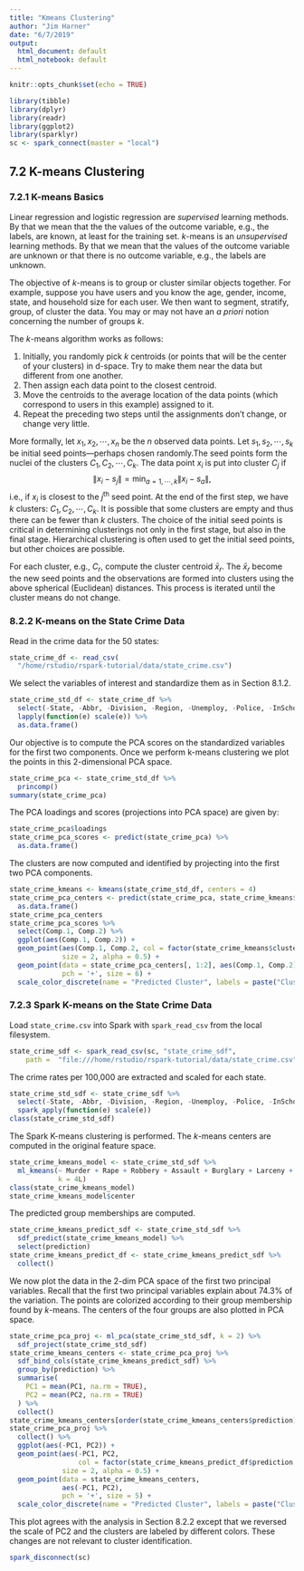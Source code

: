 ```yaml
---
title: "Kmeans Clustering"
author: "Jim Harner"
date: "6/7/2019"
output:
  html_document: default
  html_notebook: default
---
```


```r
knitr::opts_chunk$set(echo = TRUE)

library(tibble)
library(dplyr)
library(readr)
library(ggplot2)
library(sparklyr)
sc <- spark_connect(master = "local")
```

## 7.2 K-means Clustering

### 7.2.1 K-means Basics

Linear regression and logistic regression are *supervised* learning methods. By that we mean that the the values of the outcome variable, e.g., the labels, are known, at least for the training set. $k$-means is an *unsupervised* learning methods. By that we mean that the values of the outcome variable are unknown or that there is no outcome variable, e.g., the labels are unknown.

The objective of $k$-means is to group or cluster similar objects together. For example, suppose you have users and you know the age, gender, income, state, and household size for each user. We then want to segment, stratify, group, of cluster the data. You may or may not have an *a priori* notion concerning the number of groups $k$.

The $k$-means algorithm works as follows:  

1. Initially, you randomly pick $k$ centroids (or points that will be the center of your clusters) in d-space. Try to make them near the data but different from one another.  
2. Then assign each data point to the closest centroid.  
3. Move the centroids to the average location of the data points (which correspond to users in this example) assigned to it.  
4. Repeat the preceding two steps until the assignments don’t change, or change very little.  

More formally, let $x_1, x_2, \cdots, x_n$ be the $n$ observed data points. Let $s_1, s_2, \cdots, s_k$ be initial seed points---perhaps chosen randomly.The seed points form the nuclei of the clusters $C_1, C_2, \cdots, C_k$. The data point $x_i$ is put into cluster $C_j$ if
$$
  \lVert x_i - s_j \rVert = \min_{a = 1, \cdots, k} \lVert x_i - s_a \rVert,
$$
i.e., if $x_i$ is closest to the $j^{\mbox{th}}$ seed point. At the end of the first step, we have $k$ clusters: $C_1, C_2, \cdots, C_k$. It is possible that some clusters are empty and thus there can be fewer than $k$ clusters. The choice of the initial seed points is critical in determining clusterings not only in the first stage, but also in the final stage. Hierarchical clustering is often used to get the initial seed points, but other choices are possible.

For each cluster, e.g., $C_r$, compute the cluster centroid $\bar{x}_r$. The  $\bar{x}_r$  become the new seed points and the observations are formed into clusters using the above spherical (Euclidean) distances. This process is iterated until the cluster means do not change.

### 8.2.2 K-means on the State Crime Data

Read in the crime data for the 50 states:
```r
state_crime_df <- read_csv(
  "/home/rstudio/rspark-tutorial/data/state_crime.csv")
```
We select the variables of interest and standardize them as in Section 8.1.2.
```r
state_crime_std_df <- state_crime_df %>%
  select(-State, -Abbr, -Division, -Region, -Unemploy, -Police, -InSchool) %>%
  lapply(function(e) scale(e)) %>%
  as.data.frame()
```
Our objective is to compute the PCA scores on the standardized variables for the first two components. Once we perform k-means clustering we plot the points in this 2-dimensional PCA space.
```r
state_crime_pca <- state_crime_std_df %>%
  princomp()
summary(state_crime_pca)
```
The PCA loadings and scores (projections into PCA space) are given by:
```r
state_crime_pca$loadings
state_crime_pca_scores <- predict(state_crime_pca) %>%
  as.data.frame()
```
The clusters are now computed and identified by projecting into the first two PCA components.
```r
state_crime_kmeans <- kmeans(state_crime_std_df, centers = 4)
state_crime_pca_centers <- predict(state_crime_pca, state_crime_kmeans$centers) %>%
  as.data.frame()
state_crime_pca_centers
state_crime_pca_scores %>% 
  select(Comp.1, Comp.2) %>%
  ggplot(aes(Comp.1, Comp.2)) +
  geom_point(aes(Comp.1, Comp.2, col = factor(state_crime_kmeans$cluster)),
             size = 2, alpha = 0.5) +
  geom_point(data = state_crime_pca_centers[, 1:2], aes(Comp.1, Comp.2),
             pch = '+', size = 6) +
  scale_color_discrete(name = "Predicted Cluster", labels = paste("Cluster", 1:4))
```

### 7.2.3 Spark K-means on the State Crime Data

Load `state_crime.csv` into Spark with `spark_read_csv` from the local filesystem.
```r
state_crime_sdf <- spark_read_csv(sc, "state_crime_sdf",
    path =  "file:///home/rstudio/rspark-tutorial/data/state_crime.csv")
```

The crime rates per 100,000 are extracted and scaled for each state.
```r
state_crime_std_sdf <- state_crime_sdf %>%
  select(-State, -Abbr, -Division, -Region, -Unemploy, -Police, -InSchool) %>%
  spark_apply(function(e) scale(e))
class(state_crime_std_sdf)
```
The Spark K-means clustering is performed. The $k$-means centers are computed in the original feature space.
```r
state_crime_kmeans_model <- state_crime_std_sdf %>%
  ml_kmeans(~ Murder + Rape + Robbery + Assault + Burglary + Larceny + Auto,
            k = 4L)
class(state_crime_kmeans_model)
state_crime_kmeans_model$center
```

The predicted group memberships are computed.
```r
state_crime_kmeans_predict_sdf <- state_crime_std_sdf %>%
  sdf_predict(state_crime_kmeans_model) %>%
  select(prediction)
state_crime_kmeans_predict_df <- state_crime_kmeans_predict_sdf %>%
  collect()
```

We now plot the data in the 2-dim PCA space of the first two principal variables. Recall that the first two principal variables explain about 74.3\% of the variation. The points are colorized according to their group membership found by $k$-means. The centers of the four groups are also plotted in PCA space.
```r
state_crime_pca_proj <- ml_pca(state_crime_std_sdf, k = 2) %>%
  sdf_project(state_crime_std_sdf)
state_crime_kmeans_centers <- state_crime_pca_proj %>%
  sdf_bind_cols(state_crime_kmeans_predict_sdf) %>%
  group_by(prediction) %>%
  summarise(
    PC1 = mean(PC1, na.rm = TRUE),
    PC2 = mean(PC2, na.rm = TRUE)
  ) %>%
  collect()
state_crime_kmeans_centers[order(state_crime_kmeans_centers$prediction),]
state_crime_pca_proj %>%
  collect() %>%
  ggplot(aes(-PC1, PC2)) +
  geom_point(aes(-PC1, PC2,
                 col = factor(state_crime_kmeans_predict_df$prediction + 1)),
             size = 2, alpha = 0.5) +
  geom_point(data = state_crime_kmeans_centers,
             aes(-PC1, PC2),
             pch = '+', size = 5) +
  scale_color_discrete(name = "Predicted Cluster", labels = paste("Cluster", 1:4))
```
This plot agrees with the analysis in Section 8.2.2 except that we reversed the scale of PC2 and the clusters are labeled by different colors. These changes are not relevant to cluster identification.

```r
spark_disconnect(sc)
```
